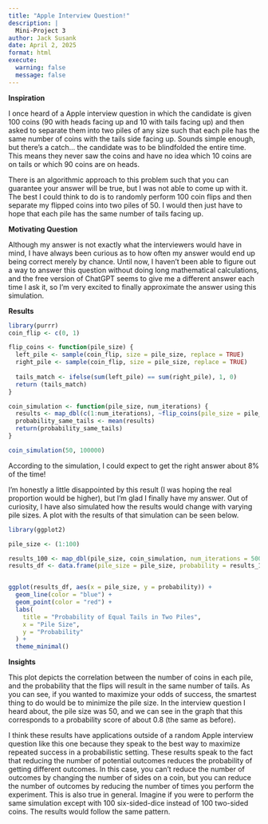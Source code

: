 ```yaml
---
title: "Apple Interview Question!"
description: |
  Mini-Project 3
author: Jack Susank
date: April 2, 2025
format: html
execute:
  warning: false
  message: false
---
```


**Inspiration**

I once heard of a Apple interview question in which the candidate is given 100 coins (90 with heads facing up and 10 with tails facing up) and then asked to separate them into two piles of any size such that each pile has the same number of coins with the tails side facing up. Sounds simple enough, but there's a catch... the candidate was to be blindfolded the entire time. This means they never saw the coins and have no idea which 10 coins are on tails or which 90 coins are on heads.

There is an algorithmic approach to this problem such that you can guarantee your answer will be true, but I was not able to come up with it. The best I could think to do is to randomly perform 100 coin flips and then separate my flipped coins into two piles of 50. I would then just have to hope that each pile has the same number of tails facing up.


**Motivating Question**

Although my answer is not exactly what the interviewers would have in mind, I have always been curious as to how often my answer would end up being correct merely by chance. Until now, I haven't been able to figure out a way to answer this question without doing long mathematical calculations, and the free version of ChatGPT seems to give me a different answer each time I ask it, so I'm very excited to finally approximate the answer using this simulation.


**Results**

```r
library(purrr)
coin_flip <- c(0, 1)

flip_coins <- function(pile_size) {
  left_pile <- sample(coin_flip, size = pile_size, replace = TRUE)
  right_pile <- sample(coin_flip, size = pile_size, replace = TRUE)
  
  tails_match <- ifelse(sum(left_pile) == sum(right_pile), 1, 0)
  return (tails_match)
}

coin_simulation <- function(pile_size, num_iterations) {
  results <- map_dbl(c(1:num_iterations), ~flip_coins(pile_size = pile_size)) 
  probability_same_tails <- mean(results)
  return(probability_same_tails)
}

coin_simulation(50, 100000)
```

According to the simulation, I could expect to get the right answer about 8% of the time!

I'm honestly a little disappointed by this result (I was hoping the real proportion would be higher), but I'm glad I finally have my answer. Out of curiosity, I have also simulated how the results would change with varying pile sizes. A plot with the results of that simulation can be seen below.



```r
library(ggplot2)

pile_size <- (1:100)

results_100 <- map_dbl(pile_size, coin_simulation, num_iterations = 5000)
results_df <- data.frame(pile_size = pile_size, probability = results_100)


ggplot(results_df, aes(x = pile_size, y = probability)) +
  geom_line(color = "blue") +
  geom_point(color = "red") +
  labs(
    title = "Probability of Equal Tails in Two Piles",
    x = "Pile Size",
    y = "Probability"
  ) +
  theme_minimal()
```

**Insights**

This plot depicts the correlation between the number of coins in each pile, and the probability that the flips will result in the same number of tails. As you can see, if you wanted to maximize your odds of success, the smartest thing to do would be to minimize the pile size. In the interview question I heard about, the pile size was 50, and we can see in the graph that this corresponds to a probability score of about 0.8 (the same as before). 

I think these results have applications outside of a random Apple interview question like this one because they speak to the best way to maximize repeated success in a probabilistic setting. These results speak to the fact that reducing the number of potential outcomes reduces the probability of getting different outcomes. In this case, you can't reduce the number of outcomes by changing the number of sides on a coin, but you can reduce the number of outcomes by reducing the number of times you perform the experiment. This is also true in general. Imagine if you were to perform the same simulation except with 100 six-sided-dice instead of 100 two-sided coins. The results would follow the same pattern.
